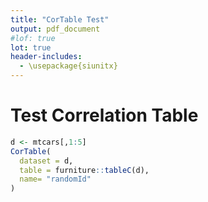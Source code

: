 ```yaml
---
title: "CorTable Test"
output: pdf_document
#lof: true
lot: true
header-includes: 
  - \usepackage{siunitx}
---
```


# Test Correlation Table

```r
d <- mtcars[,1:5]
CorTable(
  dataset = d,
  table = furniture::tableC(d),
  name= "randomId"
)
```

